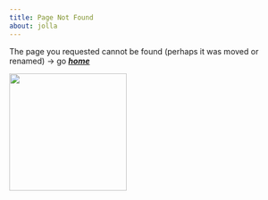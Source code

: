 ```yaml
---
title: Page Not Found
about: jolla
---
```


The page you requested cannot be found (perhaps it was moved or renamed) → go [***home***](index.qmd)

![](images/marder.png){width=15em fig-align="center"}